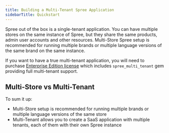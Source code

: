 ```yaml
---
title: Building a Multi-Tenant Spree Application
sidebarTitle: Quickstart
---
```


Spree out of the box is a single-tenant application. You can have multiple stores on the same instance of Spree, but they share the same products, admin user accounts and other resources.
Multi-Store Spree setup is recommended for running multiple brands or multiple language versions of the same brand on the same instance.

If you want to have a true multi-tenant application, you will need to purchase [Enterprise Edition license](https://spreecommerce.org/pricing) which includes `spree_multi_tenant` gem providing full multi-tenant support.

## Multi-Store vs Multi-Tenant

To sum it up:

* Multi-Store setup is recommended for running multiple brands or multiple language versions of the same store
* Multi-Tenant allows you to create a SaaS application with multiple tenants, each of them with their own Spree instance